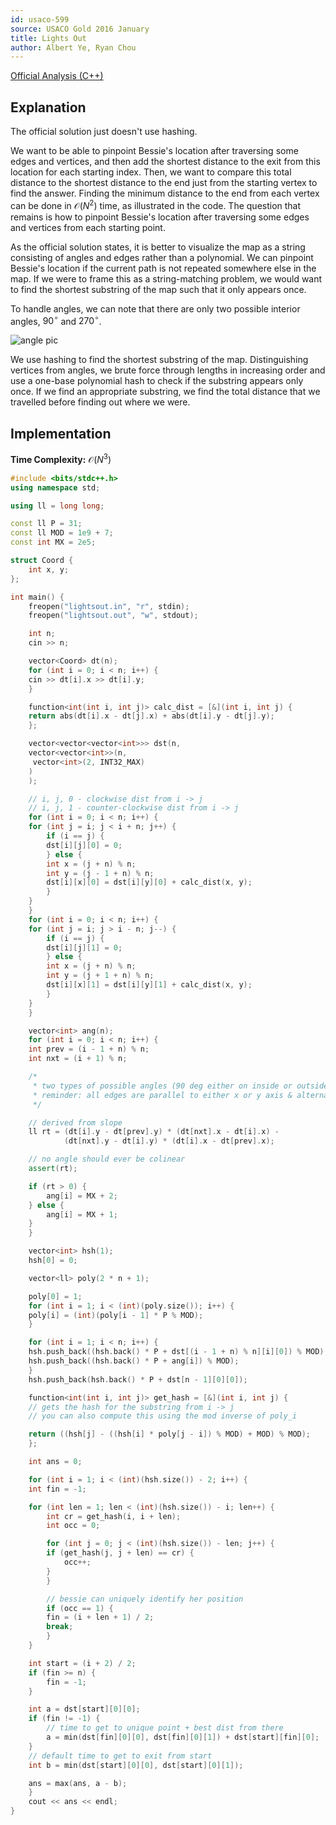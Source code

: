 ```yaml
---
id: usaco-599
source: USACO Gold 2016 January
title: Lights Out
author: Albert Ye, Ryan Chou
---
```


[Official Analysis (C++)](http://www.usaco.org/current/data/sol_lightsout_gold_jan16.html)

## Explanation
The official solution just doesn't use hashing.

We want to be able to pinpoint Bessie's location after traversing some edges and
vertices, and then add the shortest distance to the exit from this location for
each starting index. Then, we want to compare this total distance to the
shortest distance to the end just from the starting vertex to find the answer.
Finding the minimum distance to the end from each vertex can be done in
$\mathcal{O}(N^2)$ time, as illustrated in the code. The question that remains
is how to pinpoint Bessie's location after traversing some edges and vertices
from each starting point.

As the official solution states, it is better to visualize the map as a string
consisting of angles and edges rather than a polynomial. We can pinpoint
Bessie's location if the current path is not repeated somewhere else in the map.
If we were to frame this as a string-matching problem, we would want to find the
shortest substring of the map such that it only appears once.

To handle angles, we can note that there are only two possible interior angles, $90^\circ$ and $270^\circ$.

![angle pic](usaco-599/di_ang.png)

We use hashing to find the shortest substring of the map. Distinguishing
vertices from angles, we brute force through lengths in increasing order and use
a one-base polynomial hash to check if the substring appears only once. If we
find an appropriate substring, we find the total distance that we travelled
before finding out where we were.

## Implementation
**Time Complexity:** $\mathcal{O}(N^3)$

<LanguageSection>
<CPPSection>

```cpp
#include <bits/stdc++.h>
using namespace std;

using ll = long long;

const ll P = 31;
const ll MOD = 1e9 + 7;
const int MX = 2e5;

struct Coord {
	int x, y;
};

int main() {
	freopen("lightsout.in", "r", stdin);
	freopen("lightsout.out", "w", stdout);

	int n;
	cin >> n;

	vector<Coord> dt(n);
	for (int i = 0; i < n; i++) {
	cin >> dt[i].x >> dt[i].y;
	}

	function<int(int i, int j)> calc_dist = [&](int i, int j) {
	return abs(dt[i].x - dt[j].x) + abs(dt[i].y - dt[j].y);
	};

	vector<vector<vector<int>>> dst(n,
	vector<vector<int>>(n,
	 vector<int>(2, INT32_MAX)
	)
	);

	// i, j, 0 - clockwise dist from i -> j
	// i, j, 1 - counter-clockwise dist from i -> j
	for (int i = 0; i < n; i++) {
	for (int j = i; j < i + n; j++) {
		if (i == j) {
		dst[i][j][0] = 0;
		} else {
		int x = (j + n) % n;
		int y = (j - 1 + n) % n;
		dst[i][x][0] = dst[i][y][0] + calc_dist(x, y);
		}
	}
	}
	for (int i = 0; i < n; i++) {
	for (int j = i; j > i - n; j--) {
		if (i == j) {
		dst[i][j][1] = 0;
		} else {
		int x = (j + n) % n;
		int y = (j + 1 + n) % n;
		dst[i][x][1] = dst[i][y][1] + calc_dist(x, y);
		}
	}
	}

	vector<int> ang(n);
	for (int i = 0; i < n; i++) {
	int prev = (i - 1 + n) % n;
	int nxt = (i + 1) % n;

	/*
	 * two types of possible angles (90 deg either on inside or outside)
	 * reminder: all edges are parallel to either x or y axis & alternate
	 */

	// derived from slope
	ll rt = (dt[i].y - dt[prev].y) * (dt[nxt].x - dt[i].x) -
			(dt[nxt].y - dt[i].y) * (dt[i].x - dt[prev].x);

	// no angle should ever be colinear
	assert(rt);

	if (rt > 0) {
		ang[i] = MX + 2;
	} else {
		ang[i] = MX + 1;
	}
	}

	vector<int> hsh(1);
	hsh[0] = 0;

	vector<ll> poly(2 * n + 1);

	poly[0] = 1;
	for (int i = 1; i < (int)(poly.size()); i++) {
	poly[i] = (int)(poly[i - 1] * P % MOD);
	}

	for (int i = 1; i < n; i++) {
	hsh.push_back((hsh.back() * P + dst[(i - 1 + n) % n][i][0]) % MOD);
	hsh.push_back((hsh.back() * P + ang[i]) % MOD);
	}
	hsh.push_back(hsh.back() * P + dst[n - 1][0][0]);

	function<int(int i, int j)> get_hash = [&](int i, int j) {
	// gets the hash for the substring from i -> j
	// you can also compute this using the mod inverse of poly_i

	return ((hsh[j] - ((hsh[i] * poly[j - i]) % MOD) + MOD) % MOD);
	};

	int ans = 0;

	for (int i = 1; i < (int)(hsh.size()) - 2; i++) {
	int fin = -1;

	for (int len = 1; len < (int)(hsh.size()) - i; len++) {
		int cr = get_hash(i, i + len);
		int occ = 0;

		for (int j = 0; j < (int)(hsh.size()) - len; j++) {
		if (get_hash(j, j + len) == cr) {
			occ++;
		}
		}

		// bessie can uniquely identify her position
		if (occ == 1) {
		fin = (i + len + 1) / 2;
		break;
		}
	}

	int start = (i + 2) / 2;
	if (fin >= n) {
		fin = -1;
	}

	int a = dst[start][0][0];
	if (fin != -1) {
		// time to get to unique point + best dist from there
		a = min(dst[fin][0][0], dst[fin][0][1]) + dst[start][fin][0];
	}
	// default time to get to exit from start
	int b = min(dst[start][0][0], dst[start][0][1]);

	ans = max(ans, a - b);
	}
	cout << ans << endl;
}
```
</CPPSection>
</LanguageSection>
